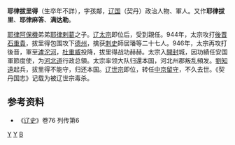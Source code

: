 '''耶律拔里得'''（生卒年不詳），字孩鄰，[[辽国|辽国]]（契丹）政治人物、軍人。又作'''耶律拔里'''、'''耶律麻答'''、'''满达勒'''。

[[耶律阿保機|耶律阿保機]]弟弟[[耶律剌葛|耶律剌葛]]之子。[[辽太宗|辽太宗]]即位后，受到親任。944年，太宗攻打[[後晋|後晋]][[石重貴|石重貴]]，拔里得包围攻下[[德州|德州]]，擒获[[刺史|刺史]]師居璠等二十七人。946年，太宗再攻打後晋，軍至[[滹沱河|滹沱河]]，[[杜重威|杜重威]]投降，拔里得战功赫赫。太宗入[[開封|開封]]城，因功績任安国軍節度使，为[[河北道|河北道]]行政总領。太宗率领大队归還本国，河北州郡叛乱頻发。[[劉知遠|劉知遠]]起兵，拔里得不能守，归还本国。[[辽世宗|辽世宗]]即位，转任[[中京|中京]][[留守|留守]]，不久去世。《契丹国志》记载为被辽世宗毒杀。

== 参考资料 ==
*《[[辽史|辽史]]》卷76 列传第6

[[Category:辽朝官员|Y]]
[[Category:辽朝宗室|Y]]
[[Category:耶律氏|B]]